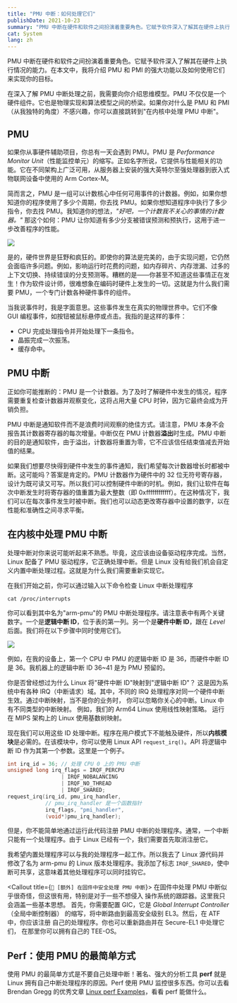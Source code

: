 ```yaml
---
title: "PMU 中断：如何处理它们"
publishDate: 2021-10-23
summary: "PMU 中断在硬件和软件之间扮演着重要角色。它赋予软件深入了解其在硬件上执行情况的能力。在本文中，我将介绍 PMU 和 PMI 的强大功能以及如何使用它们来实现你的目标。"
cat: System
lang: zh
---
```


PMU 中断在硬件和软件之间扮演着重要角色。它赋予软件深入了解其在硬件上执行情况的能力。在本文中，我将介绍 PMU 和 PMI 的强大功能以及如何使用它们来实现你的目标。

在深入了解 PMU 中断处理之前，我需要向你介绍思维模型。PMU 不仅仅是一个硬件组件。它也是物理实现和算法模型之间的桥梁。如果你对什么是 PMU 和 PMI（从我独特的角度）不感兴趣，你可以直接跳转到"在内核中处理 PMU 中断"。

## PMU

如果你从事硬件辅助项目，你总有一天会遇到 PMU。PMU 是 _Performance Monitor Unit_（性能监控单元）的缩写。正如名字所说，它提供与性能相关的功能。它在不同架构上广泛可用，从服务器上安装的强大英特尔至强处理器到嵌入式物联网设备中使用的 Arm Cortex-M。

简而言之，PMU 是一组可以计数核心中任何可用事件的计数器。例如，如果你想知道你的程序使用了多少个周期，你去找 PMU。如果你想知道程序中执行了多少指令，你去找 PMU。我知道你的想法，_"好吧，一个计数我不关心的事情的计数器。"_ 那这个如何：PMU 让你知道有多少分支被错误预测和预执行，这用于进一步改善程序的性能。

![](images/DeiMrq.jpg)

是的，硬件世界是狂野和疯狂的。即使你的算法是完美的，由于实现问题，它仍然会面临许多问题。例如，影响运行时花费的问题，如内存碎片、内存泄漏、过多的上下文切换、持续错误的分支预测等。糟糕的是——你甚至不知道这些事情正在发生！作为软件设计师，很难想象在编码时硬件上发生的一切。这就是为什么我们需要 PMU，一个专门计数各种硬件事件的组件。

当我说事件时，我是字面意思。这些事件发生在真实的物理世界中。它们不像 GUI 编程事件，如按钮被鼠标悬停或点击。我指的是这样的事件：

- CPU 完成处理指令并开始处理下一条指令。
- 晶振完成一次振荡。
- 缓存命中。

## PMU 中断

正如你可能推断的：PMU 是一个计数器。为了及时了解硬件中发生的情况，程序需要重复检查计数器并观察变化，这将占用大量 CPU 时钟，因为它最终会成为开销负担。

PMU 中断是通知软件而不是浪费时间观察的绝佳方式。请注意，PMU 本身不会报告其计数器寄存器的每次增量。中断仅在 PMU 计数器**溢出**时生成。PMU 中断的目的是通知软件，由于溢出，计数器将重置为零，它不应该信任结束值减去开始值的结果。

如果我们想要尽快得到硬件中发生的事件通知，我们希望每次计数器增长时都被中断。这可能吗？答案是肯定的。PMU 计数器作为硬件中的 32 位无符号寄存器，设计为既可读又可写。所以我们可以控制硬件中断的时机。例如，我们让软件在每次中断发生时将寄存器的值重置为最大整数（即 0xffffffffffff）。在这种情况下，我们可以在每次事件发生时被中断。我们也可以动态更改寄存器中设置的数字，以在性能和准确性之间寻求平衡。

## 在内核中处理 PMU 中断

<Dialog>以下部分基于 Armv8，aarch64。</Dialog>

处理中断对你来说可能听起来不熟悉。毕竟，这应该由设备驱动程序完成。当然，Linux 配备了 PMU 驱动程序，它正确处理中断。但是 Linux 没有给我们机会自定义内置中断处理过程。这就是为什么我们需要重新实现它。

在我们开始之前，你可以通过输入以下命令检查 Linux 中断处理程序

```shell
cat /proc/interrupts
```

你可以看到其中名为"arm-pmu"的 PMU 中断处理程序。请注意表中有两个关键数字。一个是**逻辑中断 ID**，位于表的第一列。另一个是**硬件中断 ID**，跟在 _Level_ 后面。我们将在以下步骤中同时使用它们。

![](images/WikgVn.png)

例如，在我的设备上，第一个 CPU 中 PMU 的逻辑中断 ID 是 36，而硬件中断 ID 是 36。我机器上的逻辑中断 ID 36~41 是为 PMU 预留的。

<Callout icon="💡" title="进一步思考">
  你是否曾经想过为什么 Linux 将"硬件中断 ID"映射到"逻辑中断 ID"？
  这是因为系统中有各种 IRQ（中断请求）域。其中，不同的 IRQ
  处理程序对同一个硬件中断生效。通过中断映射，当不是你的业务时，
  你可以忽略你关心的中断。Linux 中有不同类型的中断映射。 例如，我们的
  Arm64 Linux 使用线性映射策略。 运行在 MIPS 架构上的 Linux
  使用基数树映射。
</Callout>

现在我们可以用这些 ID 处理中断。程序在用户模式下不能触及硬件，所以**内核模块**是必需的。在该模块中，你可以使用 Linux API `request_irq()`。API 将逻辑中断 ID 作为其第一个参数。这里是一个例子。

```c
int irq_id = 36; // 处理 CPU 0 上的 PMU 中断
unsigned long irq_flags = IRQF_PERCPU
                 | IRQF_NOBALANCING
                 | IRQF_NO_THREAD
                 | IRQF_SHARED;
request_irq(irq_id, pmu_irq_handler,
            // pmu_irq_handler 是一个函数指针
            irq_flags, "pmi_handler",
            (void*)pmu_irq_handler);
```

但是，你不能简单地通过运行此代码注册 PMU 中断的处理程序。通常，一个中断只能有一个处理程序。由于 Linux 已经有一个，我们需要首先取消注册它。

我希望内置处理程序可以与我的处理程序一起工作。所以我去了 Linux 源代码并修改了名为 arm-pmu 的 Linux 版本处理程序。我添加了标志 `IRQF_SHARED`，使中断可共享，这意味着其他处理程序可以同时挂钩它。

<Callout title={`💭 [额外] 在固件中安全处理 PMU 中断`}>
  在固件中处理 PMU 中断似乎很奇怪，但这很有用，特别是对于一些不想侵入
  操作系统的跟踪器。这里我只会涵盖一些基本思想。 首先，你需要配置
  GIC，它是 *Global Interrupt Controller*（全局中断控制器）
  的缩写，将中断路由到最高安全级别 EL3。然后，在 ATF 中，你应该注册
  自己的处理程序。你也可以重新路由并在 Secure-EL1 中处理它们，
  在那里你可以拥有自己的 TEE-OS。
</Callout>

## Perf：使用 PMU 的最简单方式

使用 PMU 的最简单方式是不要自己处理中断！著名、强大的分析工具 **perf** 就是 Linux 拥有自己中断处理程序的原因。Perf 使用 PMU 监控很多东西。你可以去看 Brendan Gregg 的优秀文章 [Linux perf Examples](https://www.brendangregg.com/perf.html)，看看 perf 能做什么。

